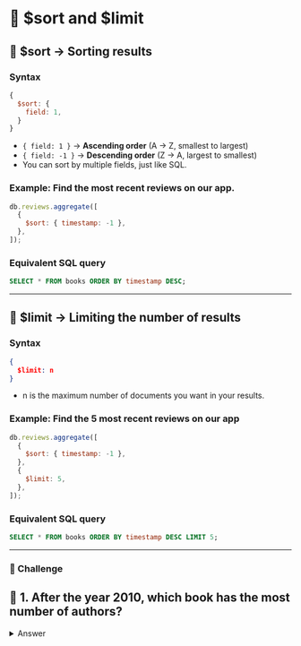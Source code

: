# 👐 $sort and $limit

## 🔹 $sort → Sorting results

### Syntax

```js
{
  $sort: {
    field: 1,
  }
}
```

- `{ field: 1 }` → **Ascending order** (A → Z, smallest to largest)
- `{ field: -1 }` → **Descending order** (Z → A, largest to smallest)
- You can sort by multiple fields, just like SQL.

### Example: Find the most recent reviews on our app.

```js
db.reviews.aggregate([
  {
    $sort: { timestamp: -1 },
  },
]);
```

### **Equivalent SQL query**

```sql
SELECT * FROM books ORDER BY timestamp DESC;
```

---

## 🔹 $limit → Limiting the number of results

### Syntax

```json
{
  $limit: n
}
```

- n is the maximum number of documents you want in your results.

### Example: Find the 5 most recent reviews on our app

```js
db.reviews.aggregate([
  {
    $sort: { timestamp: -1 },
  },
  {
    $limit: 5,
  },
]);
```

### **Equivalent SQL query**

```sql
SELECT * FROM books ORDER BY timestamp DESC LIMIT 5;
```

---

### 👐 Challenge

## 👐 1. After the year 2010, which book has the most number of authors?

<details>
  <summary>Answer</summary>
  <div>
    ```js
      db.books.aggregate([
        {
          $match: { year: {$lt: 2010}}
        },
        {
          $project: {
            title: 1,
            authors: 1,
            numAuthors: {$size: "$authors"},
            _id: 0
          }
        },
        {
          $sort: { "numAuthors": -1}
        },
        {
          $limit: 1
        }
      ]);
    ```
  </div>
</details>
